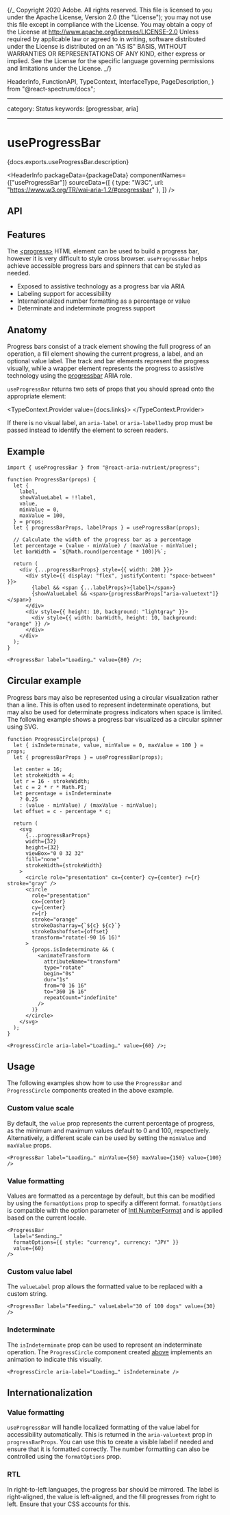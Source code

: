 {/_ Copyright 2020 Adobe. All rights reserved.
This file is licensed to you under the Apache License, Version 2.0 (the "License");
you may not use this file except in compliance with the License. You may obtain a copy
of the License at http://www.apache.org/licenses/LICENSE-2.0
Unless required by applicable law or agreed to in writing, software distributed under
the License is distributed on an "AS IS" BASIS, WITHOUT WARRANTIES OR REPRESENTATIONS
OF ANY KIND, either express or implied. See the License for the specific language
governing permissions and limitations under the License. _/}


  HeaderInfo,
  FunctionAPI,
  TypeContext,
  InterfaceType,
  PageDescription,
} from "@react-spectrum/docs";

---

category: Status
keywords: [progressbar, aria]

---

# useProgressBar

<PageDescription>{docs.exports.useProgressBar.description}</PageDescription>

<HeaderInfo
  packageData={packageData}
  componentNames={["useProgressBar"]}
  sourceData={[
    { type: "W3C", url: "https://www.w3.org/TR/wai-aria-1.2/#progressbar" },
  ]}
/>

## API

<FunctionAPI function={docs.exports.useProgressBar} links={docs.links} />

## Features

The [&lt;progress&gt;](https://developer.mozilla.org/en-US/docs/Web/HTML/Element/progress)
HTML element can be used to build a progress bar, however it is
very difficult to style cross browser. `useProgressBar` helps achieve accessible
progress bars and spinners that can be styled as needed.

- Exposed to assistive technology as a progress bar via ARIA
- Labeling support for accessibility
- Internationalized number formatting as a percentage or value
- Determinate and indeterminate progress support

## Anatomy

<Anatomy />

Progress bars consist of a track element showing the full progress of an operation,
a fill element showing the current progress, a label, and an optional value label. The track and bar elements
represent the progress visually, while a wrapper element represents the progress to
assistive technology using the [progressbar](https://www.w3.org/TR/wai-aria-1.2/#progressbar)
ARIA role.

`useProgressBar` returns two sets of props that you should spread onto the appropriate element:

<TypeContext.Provider value={docs.links}>
  <InterfaceType
    properties={docs.links[docs.exports.useProgressBar.return.id].properties}
  />
</TypeContext.Provider>

If there is no visual label, an `aria-label` or `aria-labelledby` prop must be passed instead
to identify the element to screen readers.

## Example

```tsx example export=true
import { useProgressBar } from "@react-aria-nutrient/progress";

function ProgressBar(props) {
  let {
    label,
    showValueLabel = !!label,
    value,
    minValue = 0,
    maxValue = 100,
  } = props;
  let { progressBarProps, labelProps } = useProgressBar(props);

  // Calculate the width of the progress bar as a percentage
  let percentage = (value - minValue) / (maxValue - minValue);
  let barWidth = `${Math.round(percentage * 100)}%`;

  return (
    <div {...progressBarProps} style={{ width: 200 }}>
      <div style={{ display: "flex", justifyContent: "space-between" }}>
        {label && <span {...labelProps}>{label}</span>}
        {showValueLabel && <span>{progressBarProps["aria-valuetext"]}</span>}
      </div>
      <div style={{ height: 10, background: "lightgray" }}>
        <div style={{ width: barWidth, height: 10, background: "orange" }} />
      </div>
    </div>
  );
}

<ProgressBar label="Loading…" value={80} />;
```

## Circular example

Progress bars may also be represented using a circular visualization rather than a line. This is often used to represent indeterminate
operations, but may also be used for determinate progress indicators when space is limited. The following example shows a progress bar
visualized as a circular spinner using SVG.

```tsx example export=true
function ProgressCircle(props) {
  let { isIndeterminate, value, minValue = 0, maxValue = 100 } = props;
  let { progressBarProps } = useProgressBar(props);

  let center = 16;
  let strokeWidth = 4;
  let r = 16 - strokeWidth;
  let c = 2 * r * Math.PI;
  let percentage = isIndeterminate
    ? 0.25
    : (value - minValue) / (maxValue - minValue);
  let offset = c - percentage * c;

  return (
    <svg
      {...progressBarProps}
      width={32}
      height={32}
      viewBox="0 0 32 32"
      fill="none"
      strokeWidth={strokeWidth}
    >
      <circle role="presentation" cx={center} cy={center} r={r} stroke="gray" />
      <circle
        role="presentation"
        cx={center}
        cy={center}
        r={r}
        stroke="orange"
        strokeDasharray={`${c} ${c}`}
        strokeDashoffset={offset}
        transform="rotate(-90 16 16)"
      >
        {props.isIndeterminate && (
          <animateTransform
            attributeName="transform"
            type="rotate"
            begin="0s"
            dur="1s"
            from="0 16 16"
            to="360 16 16"
            repeatCount="indefinite"
          />
        )}
      </circle>
    </svg>
  );
}

<ProgressCircle aria-label="Loading…" value={60} />;
```

## Usage

The following examples show how to use the `ProgressBar` and `ProgressCircle` components created in the above example.

### Custom value scale

By default, the `value` prop represents the current percentage of progress, as the minimum and maximum values default to 0 and 100, respectively. Alternatively, a different scale can be used by setting the `minValue` and `maxValue` props.

```tsx example
<ProgressBar label="Loading…" minValue={50} maxValue={150} value={100} />
```

### Value formatting

Values are formatted as a percentage by default, but this can be modified by using the `formatOptions` prop to specify a different format.
`formatOptions` is compatible with the option parameter of [Intl.NumberFormat](https://developer.mozilla.org/en-US/docs/Web/JavaScript/Reference/Global_Objects/NumberFormat) and is applied based on the current locale.

```tsx example
<ProgressBar
  label="Sending…"
  formatOptions={{ style: "currency", currency: "JPY" }}
  value={60}
/>
```

### Custom value label

The `valueLabel` prop allows the formatted value to be replaced with a custom string.

```tsx example
<ProgressBar label="Feeding…" valueLabel="30 of 100 dogs" value={30} />
```

### Indeterminate

The `isIndeterminate` prop can be used to represent an indeterminate operation. The `ProgressCircle` component created [above](#circular-example)
implements an animation to indicate this visually.

```tsx example
<ProgressCircle aria-label="Loading…" isIndeterminate />
```

## Internationalization

### Value formatting

`useProgressBar` will handle localized formatting of the value label for accessibility
automatically. This is returned in the `aria-valuetext` prop in `progressBarProps`. You
can use this to create a visible label if needed and ensure that it is formatted correctly.
The number formatting can also be controlled using the `formatOptions` prop.

### RTL

In right-to-left languages, the progress bar should be mirrored. The label is right-aligned,
the value is left-aligned, and the fill progresses from right to left. Ensure that your CSS
accounts for this.

